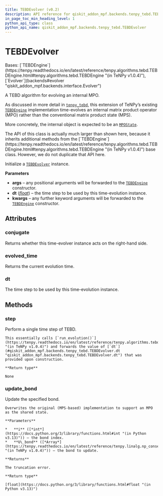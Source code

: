 ```yaml
---
title: TEBDEvolver (v0.2)
description: API reference for qiskit_addon_mpf.backends.tenpy_tebd.TEBDEvolver in qiskit-addon-mpf v0.2
in_page_toc_min_heading_level: 1
python_api_type: class
python_api_name: qiskit_addon_mpf.backends.tenpy_tebd.TEBDEvolver
---
```


# TEBDEvolver

<Class id="qiskit_addon_mpf.backends.tenpy_tebd.TEBDEvolver" isDedicatedPage={true} github="https://github.com/Qiskit/qiskit-addon-mpf/tree/stable/0.2/qiskit_addon_mpf/backends/tenpy_tebd/evolver.py#L28-L152" signature="TEBDEvolver(*args, dt=0.1, **kwargs)" modifiers="class">
  Bases: [`TEBDEngine`](https://tenpy.readthedocs.io/en/latest/reference/tenpy.algorithms.tebd.TEBDEngine.html#tenpy.algorithms.tebd.TEBDEngine "(in TeNPy v1.0.4)"), [`Evolver`](backends#evolver "qiskit_addon_mpf.backends.interface.Evolver")

  A TEBD algorithm for evolving an internal MPO.

  As discussed in more detail in [`tenpy_tebd`](backends-tenpy-tebd#module-qiskit_addon_mpf.backends.tenpy_tebd "qiskit_addon_mpf.backends.tenpy_tebd"), this extension of TeNPy’s existing [`TEBDEngine`](https://tenpy.readthedocs.io/en/latest/reference/tenpy.algorithms.tebd.TEBDEngine.html#tenpy.algorithms.tebd.TEBDEngine "(in TeNPy v1.0.4)") implementation time-evolves an internal matrix product operator (MPO) rather than the conventional matrix product state (MPS).

  More concretely, the internal object is expected to be an [`MPOState`](backends-tenpy-tebd-mpo-state "qiskit_addon_mpf.backends.tenpy_tebd.MPOState").

  <Admonition title="Warning" type="caution">
    The API of this class is actually much larger than shown here, because it inherits additional methods from the [`TEBDEngine`](https://tenpy.readthedocs.io/en/latest/reference/tenpy.algorithms.tebd.TEBDEngine.html#tenpy.algorithms.tebd.TEBDEngine "(in TeNPy v1.0.4)") base class. However, we do not duplicate that API here.
  </Admonition>

  Initialize a [`TEBDEvolver`](#qiskit_addon_mpf.backends.tenpy_tebd.TEBDEvolver "qiskit_addon_mpf.backends.tenpy_tebd.TEBDEvolver") instance.

  **Parameters**

  *   **args** – any positional arguments will be forwarded to the [`TEBDEngine`](https://tenpy.readthedocs.io/en/latest/reference/tenpy.algorithms.tebd.TEBDEngine.html#tenpy.algorithms.tebd.TEBDEngine "(in TeNPy v1.0.4)") constructor.
  *   **dt** ([*float*](https://docs.python.org/3/library/functions.html#float "(in Python v3.13)")) – the time step to be used by this time-evolution instance.
  *   **kwargs** – any further keyword arguments will be forwarded to the [`TEBDEngine`](https://tenpy.readthedocs.io/en/latest/reference/tenpy.algorithms.tebd.TEBDEngine.html#tenpy.algorithms.tebd.TEBDEngine "(in TeNPy v1.0.4)") constructor.

  ## Attributes

  ### conjugate

  <Attribute id="qiskit_addon_mpf.backends.tenpy_tebd.TEBDEvolver.conjugate">
    Returns whether this time-evolver instance acts on the right-hand side.
  </Attribute>

  ### evolved\_time

  <Attribute id="qiskit_addon_mpf.backends.tenpy_tebd.TEBDEvolver.evolved_time">
    Returns the current evolution time.
  </Attribute>

  ### dt

  <Attribute id="qiskit_addon_mpf.backends.tenpy_tebd.TEBDEvolver.dt">
    The time step to be used by this time-evolution instance.
  </Attribute>

  ## Methods

  ### step

  <Function id="qiskit_addon_mpf.backends.tenpy_tebd.TEBDEvolver.step" github="https://github.com/Qiskit/qiskit-addon-mpf/tree/stable/0.2/qiskit_addon_mpf/backends/tenpy_tebd/evolver.py#L77-L83" signature="step()">
    Perform a single time step of TEBD.

    This essentially calls [`run_evolution()`](https://tenpy.readthedocs.io/en/latest/reference/tenpy.algorithms.tebd.TEBDEngine.html#tenpy.algorithms.tebd.TEBDEngine.run_evolution "(in TeNPy v1.0.4)") and forwards the value of [`dt`](#qiskit_addon_mpf.backends.tenpy_tebd.TEBDEvolver.dt "qiskit_addon_mpf.backends.tenpy_tebd.TEBDEvolver.dt") that was provided upon construction.

    **Return type**

    None
  </Function>

  ### update\_bond

  <Function id="qiskit_addon_mpf.backends.tenpy_tebd.TEBDEvolver.update_bond" github="https://github.com/Qiskit/qiskit-addon-mpf/tree/stable/0.2/qiskit_addon_mpf/backends/tenpy_tebd/evolver.py#L85-L152" signature="update_bond(i, U_bond)">
    Update the specified bond.

    Overwrites the original (MPS-based) implementation to support an MPO as the shared state.

    **Parameters**

    *   **i** ([*int*](https://docs.python.org/3/library/functions.html#int "(in Python v3.13)")) – the bond index.
    *   **U\_bond** ([*Array*](https://tenpy.readthedocs.io/en/latest/reference/tenpy.linalg.np_conserved.Array.html#tenpy.linalg.np_conserved.Array "(in TeNPy v1.0.4)")) – the bond to update.

    **Returns**

    The truncation error.

    **Return type**

    [float](https://docs.python.org/3/library/functions.html#float "(in Python v3.13)")
  </Function>
</Class>


